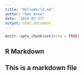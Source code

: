 ```yaml
---
title: "HelloWorld.md"
author: "Dee Anna"
date: "2025-07-27"
output: html_document
---
```


```r
knitr::opts_chunk$set(echo = TRUE)
```

## R Markdown

## This is a markdown file
